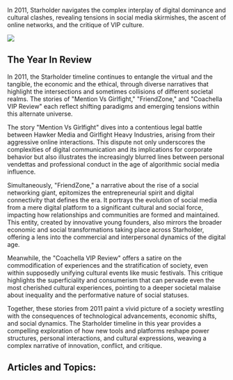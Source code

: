 In 2011, Starholder navigates the complex interplay of digital dominance and cultural clashes, revealing tensions in social media skirmishes, the ascent of online networks, and the critique of VIP culture.

![](2011_coachella.png)

## The Year In Review

In 2011, the Starholder timeline continues to entangle the virtual and the tangible, the economic and the ethical, through diverse narratives that highlight the intersections and sometimes collisions of different societal realms. The stories of "Mention Vs Girlfight," "FriendZone," and "Coachella VIP Review" each reflect shifting paradigms and emerging tensions within this alternate universe.

The story "Mention Vs Girlfight" dives into a contentious legal battle between Hawker Media and Girlfight Heavy Industries, arising from their aggressive online interactions. This dispute not only underscores the complexities of digital communication and its implications for corporate behavior but also illustrates the increasingly blurred lines between personal vendettas and professional conduct in the age of algorithmic social media influence.

Simultaneously, "FriendZone," a narrative about the rise of a social networking giant, epitomizes the entrepreneurial spirit and digital connectivity that defines the era. It portrays the evolution of social media from a mere digital platform to a significant cultural and social force, impacting how relationships and communities are formed and maintained. This entity, created by innovative young founders, also mirrors the broader economic and social transformations taking place across Starholder, offering a lens into the commercial and interpersonal dynamics of the digital age.

Meanwhile, the "Coachella VIP Review" offers a satire on the commodification of experiences and the stratification of society, even within supposedly unifying cultural events like music festivals. This critique highlights the superficiality and consumerism that can pervade even the most cherished cultural experiences, pointing to a deeper societal malaise about inequality and the performative nature of social statuses.

Together, these stories from 2011 paint a vivid picture of a society wrestling with the consequences of technological advancements, economic shifts, and social dynamics. The Starholder timeline in this year provides a compelling exploration of how new tools and platforms reshape power structures, personal interactions, and cultural expressions, weaving a complex narrative of innovation, conflict, and critique.

## Articles and Topics:

